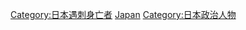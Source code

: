 [[Category:日本遇刺身亡者|Category:日本遇刺身亡者]]
[[Category:遇刺身亡的各國政治人物|Japan]]
[[Category:日本政治人物|Category:日本政治人物]]